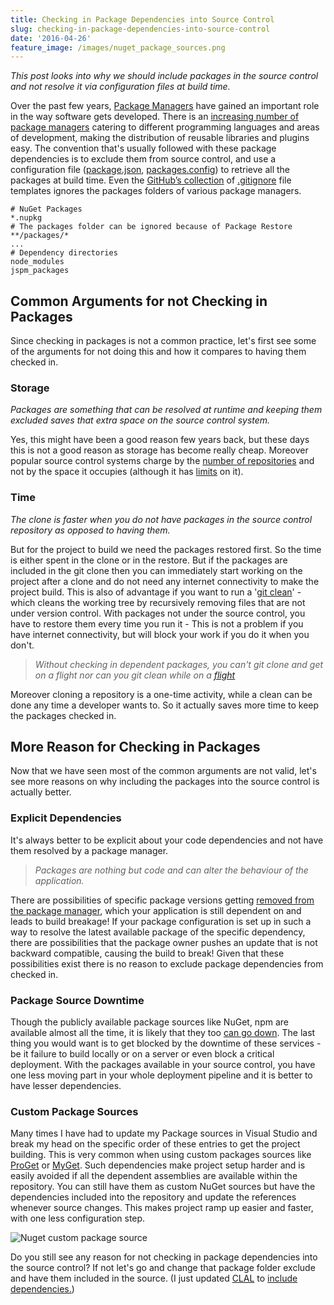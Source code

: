 ```yaml
---
title: Checking in Package Dependencies into Source Control
slug: checking-in-package-dependencies-into-source-control
date: '2016-04-26'
feature_image: /images/nuget_package_sources.png
---
```

_This post looks into why we should include packages in the source control and not resolve it via configuration files at build time._

Over the past few years, [Package Managers](https://en.wikipedia.org/wiki/Package_manager) have gained an important role in the way software gets developed. There is an [increasing number of package managers](https://github.com/showcases/package-managers) catering to different programming languages and areas of development, making the distribution of reusable libraries and plugins easy. The convention that's usually followed with these package dependencies is to exclude them from source control, and use a configuration file ([package.json](https://docs.npmjs.com/files/package.json), [packages.config](https://docs.nuget.org/consume/package-restore)) to retrieve all the packages at build time. Even the [GitHub’s collection](https://github.com/github/gitignore) of [.gitignore](https://git-scm.com/docs/gitignore) file templates ignores the packages folders of various package managers.

```text
# NuGet Packages
*.nupkg
# The packages folder can be ignored because of Package Restore
**/packages/*
...
# Dependency directories
node_modules
jspm_packages

```

## Common Arguments for not Checking in Packages

Since checking in packages is not a common practice, let's first see some of the arguments for not doing this and how it compares to having them checked in.

### **Storage**

_Packages are something that can be resolved at runtime and keeping them excluded saves that extra space on the source control system._

Yes, this might have been a good reason few years back, but these days this is not a good reason as storage has become really cheap. Moreover popular source control systems charge by the [number of repositories](https://github.com/pricing/plans) and not by the space it occupies (although it has [limits](https://help.github.com/articles/what-is-my-disk-quota/) on it).

### **Time**

_The clone is faster when you do not have packages in the source control repository as opposed to having them._

But for the project to build we need the packages restored first. So the time is either spent in the clone or in the restore. But if the packages are included in the git clone then you can immediately start working on the project after a clone and do not need any internet connectivity to make the project build. This is also of advantage if you want to run a '[git clean](https://git-scm.com/docs/git-clean)' - which cleans the working tree by recursively removing files that are not under version control. With packages not under the source control, you have to restore them every time you run it - This is not a problem if you have internet connectivity, but will block your work if you do it when you don't.

> _Without checking in dependent packages, you can't git clone and get on a flight nor can you git clean while on a [flight](https://en.wikipedia.org/wiki/Airplane_mode)_

Moreover cloning a repository is a one-time activity, while a clean can be done any time a developer wants to. So it actually saves more time to keep the packages checked in.

## More Reason for Checking in Packages

Now that we have seen most of the common arguments are not valid, let's see more reasons on why including the packages into the source control is actually better.

### **Explicit Dependencies**

It's always better to be explicit about your code dependencies and not have them resolved by a package manager.

> _Packages are nothing but code and can alter the behaviour of the application._

There are possibilities of specific package versions getting [removed from the package manager](http://blog.npmjs.org/post/141577284765/kik-left-pad-and-npm), which your application is still dependent on and leads to build breakage! If your package configuration is set up in such a way to resolve the latest available package of the specific dependency, there are possibilities that the package owner pushes an update that is not backward compatible, causing the build to break! Given that these possibilities exist there is no reason to exclude package dependencies from checked in.

### **Package Source Downtime**

Though the publicly available package sources like NuGet, npm are available almost all the time, it is likely that they too [can go down](http://stackoverflow.com/questions/17806889/nuget-feed-reliability). The last thing you would want is to get blocked by the downtime of these services - be it failure to build locally or on a server or even block a critical deployment. With the packages available in your source control, you have one less moving part in your whole deployment pipeline and it is better to have lesser dependencies.

### **Custom Package Sources**

Many times I have had to update my Package sources in Visual Studio and break my head on the specific order of these entries to get the project building. This is very common when using custom packages sources like [ProGet](http://inedo.com/proget) or [MyGet](https://myget.org/). Such dependencies make project setup harder and is easily avoided if all the dependent assemblies are available within the repository. You can still have them as custom NuGet sources but have the dependencies included into the repository and update the references whenever source changes. This makes project ramp up easier and faster, with one less configuration step.

![Nuget custom package source](/images/nuget_package_sources.png)

Do you still see any reason for not checking in package dependencies into the source control? If not let's go and change that package folder exclude and have them included in the source. (I just updated [CLAL](/blog/clal-command-line-application-launcher/) to [include dependencies.](https://github.com/rahulpnath/clal/commit/736023d9ab4bd285cb077ff54acd1bbaad142a08))

